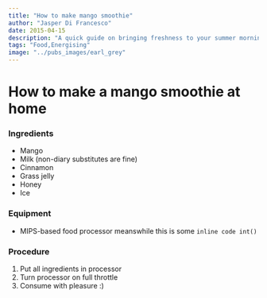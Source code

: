 ```yaml
---
title: "How to make mango smoothie"
author: "Jasper Di Francesco"
date: 2015-04-15
description: "A quick guide on bringing freshness to your summer mornings with a mango smoothie."
tags: "Food,Energising"
image: "../pubs_images/earl_grey"
---
```


# How to make a mango smoothie at home

### Ingredients

-   Mango
-   Milk (non-diary substitutes are fine)
-   Cinnamon
-   Grass jelly
-   Honey
-   Ice

### Equipment

-   MIPS-based food processor meanswhile this is some `inline code int()`

### Procedure

1. Put all ingredients in processor
2. Turn processor on full throttle
3. Consume with pleasure :)
